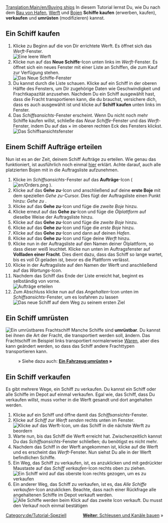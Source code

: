 [[Translation:Main/en/Buying ships]]{{en/-}}{{de/Tutorial}}
In diesem Tutorial lernst Du, wie Du nach dem [[Main/de/Hafen bauen|Bau von Hafen]], [[Main/de/Werft bauen|Werft]] und [[Main/de/Positionsbojen platzieren|Bojen]] '''Schiffe kaufen''' (erwerben, kaufen), '''verkaufen''' und '''umrüsten''' (modifizieren) kannst.

== Ein Schiff kaufen ==
# Klicke zu Beginn auf die von Dir errichtete Werft. Es öffnet sich das ''Werft''-Fenster.<br/>[[File:en/Buying-ships-1.png|none|frame|Eine leere Werft]]
# Klicke nun auf das '''Neue Schiffe'''-Icon unten links im ''Werft''-Fenster. Es öffnet sich ein neues Fenster mit einer Liste an Schiffen, die zum Kauf zur Verfügung stehen.<br/>[[File:en/Buying-ships-2.png|none|frame|Das ''Neue Schiffe''-Fenster]]
# Du kannst durch die Liste schauen. Klicke auf ein Schiff in der oberen Hälfte des Fensters, um Dir zugehörige Daten wie Geschwindigkeit und Frachtkapazität anzusehen. Nachdem Du ein Schiff ausgewählt hast, dass die Fracht transportieren kann, die du brauchst, versichere dich, dass es auch ausgewählt ist und klicke auf '''Schiff kaufen''' unten links im Fenster.
# Das ''Schiffsansichts''-Fenster erscheint. Wenn Du nicht noch mehr Schiffe kaufen willst, schließe das ''Neue Schiffe''-Fenster und das ''Werft''-Fenster, indem Du auf das &times; im oberen rechten Eck des Fensters klickst.<br/>[[File:en/Buying-ships-3.png|none|frame|Das Schiffsansichtsfenster]]

== Einem Schiff Aufträge erteilen ==
Nun ist es an der Zeit, deinem Schiff Aufträge zu erteilen. Wie genau das funktioniert, ist ausführlich noch einmal [[Main/de/Aufträge|hier]] erklärt. Achte darauf, auch alle platzierten Bojen mit in die Auftragsliste aufzunehmen.

# Klicke im ''Schiffsansichts''-Fenster auf das '''Aufträge'''-Icon ( [[File:en/Orders.png]] ).
# Klicke auf das '''Gehe zu'''-Icon und anschließend auf deine '''erste Boje''' mit dem speziellen ''Gehe zu''-Cursor. Dies fügt der Auftragsliste einen Punkt hinzu: ''Gehe zu <Name der ersten Boje>''.
# Klicke auf das '''Gehe zu'''-Icon und füge die ''zweite Boje'' hinzu.
# Klicke erneut auf das '''Gehe zu'''-Icon und füge die ''Ölplattform'' auf dieselbe Weise der Auftragsliste hinzu.
# Klicke auf das '''Gehe zu'''-Icon und füge die ''zweite Boje'' hinzu.
# Klicke auf das '''Gehe zu'''-Icon und füge die ''erste Boje'' hinzu.
# Klicke auf das '''Gehe zu'''-Icon und dann auf deinen ''Hafen''.
# Klicke auf das '''Gehe zu'''-Icon und füge deine ''Werft'' hinzu.
# Klicke nun in der Auftragsliste auf den Namen deiner Ölplattform, so dass dieser weiß leuchtet. Klicke nun unten im Auftragsfenster auf '''Vollladen einer Fracht'''. Dies dient dazu, dass das Schiff so lange wartet, bis es voll Öl geladen ist, bevor es die Plattform verlässt.
# Klicke in der Auftragsliste auf den Namen der Werft und anschließend auf das ''Wartungs-''Icon.
# Nachdem das Schiff das Ende der Liste erreicht hat, beginnt es selbständig von vorne.<br/>[[File:en/Buying-ships-orders.png|frame|none|Aufträge erteilen]]
# Zum Abschluss klicke nun auf das ''Angehalten''-Icon unten im ''Schiffsansichts''-Fenster, um es losfahren zu lassen<br/>[[File:en/Buying-ships-4.png|none|frame|Das neue Schiff auf dem Weg zu seinem ersten Ziel]]

== Ein Schiff umrüsten ==
[[File:en/Buying-ships-5.png|left|frame|Ein umrüstbares Frachtschiff]]
Manche Schiffe sind '''umrüstbar'''. Du kannst bei ihnen die Art der Fracht, die transportiert werden soll, ändern. Das Frachtschiff im Beispiel links transportiert normalerweise [[Main/de/Waren|Waren]], aber dies kann geändert werden, so dass das Schiff andere Frachttypen transportieren kann.

:&raquo; Siehe dazu auch: '''[[Main/de/Umrüsten|Ein Fahrzeug umrüsten]] &raquo;'''

{{en/-}}

== Ein Schiff verkaufen ==
Es gibt mehrere Wege, ein Schiff zu verkaufen. Du kannst ein Schiff oder alle Schiffe im Depot auf einmal verkaufen. Egal wie, das Schiff, dass Du verkaufen willst, muss vorher in die Werft gesandt und dort angehalten werden.

# Klicke auf ein Schiff und öffne damit das ''Schiffsansichts''-Fenster.
# Klicke auf ''Schiff zur Werft senden'' rechts unten im Fenster.<br/>[[File:en/Buying-ships-6.png|none|frame|Klicke auf das Werft-Icon, um das Schiff in die nächste Werft zu beordern]]
# Warte nun, bis das Schiff die Werft erreicht hat. Zwischenzeitlich kannst Du das ''Schiffsansichts''-Fenster schließen; du benötigst es nicht mehr.
# Nachdem das Schiff in der Werft angekommen ist, klicke auf die Werft und es erscheint das ''Werft''-Fenster. Nun siehst Du alle in der Werft befindlichen Schiffe.
# Ein Weg, das Schiff zu verkaufen, ist, es anzuklicken und mit gedrückter Maustaste auf das ''Schiff verkaufen''-Icon rechts oben zu ziehen.<br/>[[File:en/Buying-ships-7.png|none|frame|Ein Schiff wird auf das oberste Icon rechts gezogen, um es zu verkaufen]]
# Ein anderer Weg, das Schiff zu verkaufen, ist es, das ''Alle Schiffe verkaufen''-Icon anzuklicken. Beachte, dass nach einer Rückfrage alle angehaltenen Schiffe im Depot verkauft werden.<br/>[[File:en/Buying-ships-8.png|none|frame|Alle Schiffe werden beim Klick auf das zweite Icon verkauft. Du musst den Verkauf noch einmal bestätigen]]

<span style="float: right">[[Main/de/Schleusen und Kanäle bauen|'''Weiter''': Schleusen und Kanäle bauen]] &raquo;</span>

[[Category:de/Tutorial-Speziell]]